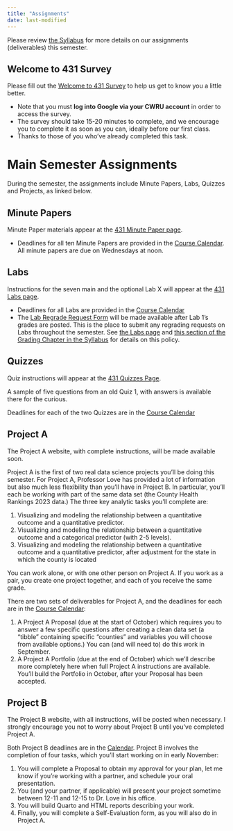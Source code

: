 ```yaml
---
title: "Assignments"
date: last-modified
---
```


Please review [the Syllabus](https://thomaselove.github.io/431-syllabus-2023/) for more details on our assignments (deliverables) this semester.

## Welcome to 431 Survey 

Please fill out the [Welcome to 431 Survey](https://bit.ly/431-2023-welcome-survey) to help us get to know you a little better.

- Note that you must **log into Google via your CWRU account** in order to access the survey.
- The survey should take 15-20 minutes to complete, and we encourage you to complete it as soon as you can, ideally before our first class.
- Thanks to those of you who've already completed this task.

# Main Semester Assignments

During the semester, the assignments include Minute Papers, Labs, Quizzes and Projects, as linked below.

## Minute Papers

Minute Paper materials appear at the [431 Minute Paper page](https://github.com/THOMASELOVE/431-minute-2023).

- Deadlines for all ten Minute Papers are provided in the [Course Calendar](calendar.qmd). All minute papers are due on Wednesdays at noon.

## Labs

Instructions for the seven main and the optional Lab X will appear at the [431 Labs page](https://github.com/THOMASELOVE/431-labs-2023).

- Deadlines for all Labs are provided in the [Course Calendar](calendar.qmd)
- The [Lab Regrade Request Form](https://bit.ly/431-2023-lab-regrade-requests) will be made available after Lab 1's grades are posted. This is the place to submit any regrading requests on Labs throughout the semester. See [the Labs page](https://github.com/THOMASELOVE/431-labs-2023#lab-regrade-requests-will-be-reviewed-in-december) and [this section of the Grading Chapter in the Syllabus](https://thomaselove.github.io/431-syllabus-2023/11_grading.html#lab-appeal-policy---request-a-review-via-google-form) for details on this policy.

## Quizzes

Quiz instructions will appear at the [431 Quizzes Page](https://github.com/THOMASELOVE/431-quizzes-2023).

A sample of five questions from an old Quiz 1, with answers is available there for the curious.

Deadlines for each of the two Quizzes are in the [Course Calendar](calendar.qmd)

## Project A

The Project A website, with complete instructions, will be made available soon.

Project A is the first of two real data science projects you'll be doing this semester. For Project A, Professor Love has provided a lot of information but also much less flexibility than you'll have in Project B. In particular, you'll each be working with part of the same data set (the County Health Rankings 2023 data.) The three key analytic tasks you'll complete are:

1. Visualizing and modeling the relationship between a quantitative outcome and a quantitative predictor.
2. Visualizing and modeling the relationship between a quantitative outcome and a categorical predictor (with 2-5 levels).
3. Visualizing and modeling the relationship between a quantitative outcome and a quantitative predictor, after adjustment for the state in which the county is located

You can work alone, or with one other person on Project A. If you work as a pair, you create one project together, and each of you receive the same grade.

There are two sets of deliverables for Project A, and the deadlines for each are in the [Course Calendar](calendar.qmd):

1. A Project A Proposal (due at the start of October) which requires you to answer a few specific questions after creating a clean data set (a “tibble” containing specific “counties” and variables you will choose from available options.) You can (and will need to) do this work in September.
2. A Project A Portfolio (due at the end of October) which we'll describe more completely here when full Project A instructions are available. You'll build the Portfolio in October, after your Proposal has been accepted.

## Project B

The Project B website, with all instructions, will be posted when necessary. I strongly encourage you not to worry about Project B until you've completed Project A.

Both Project B deadlines are in the [Calendar](calendar.qmd). Project B involves the completion of four tasks, which you'll start working on in early November:

1. You will complete a Proposal to obtain my approval for your plan, let me know if you’re working with a partner, and schedule your oral presentation.
2. You (and your partner, if applicable) will present your project sometime between 12-11 and 12-15 to Dr. Love in his office. 
3. You will build Quarto and HTML reports describing your work.
4. Finally, you will complete a Self-Evaluation form, as you will also do in Project A.
